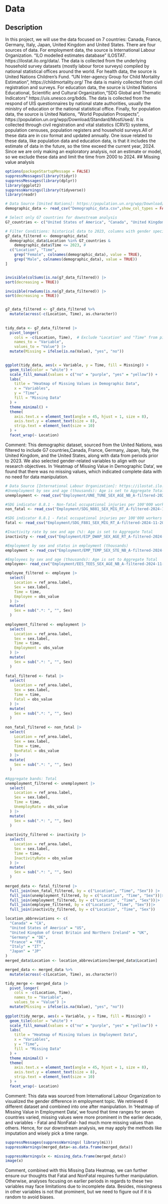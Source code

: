 # Data

## Description
In this project, we will use the data focused on 7 countries: Canada, France, Germany, Italy, Japan, United Kingdom and United States. There are four sources of data. For employment data, the source is International Labour Organization. “ILO modelled estimates database” ILOSTAT. https://ilostat.ilo.org/data/. The data is collected from the underlying household survey datasets (mostly labour force surveys) compiled by national statistical offices around the world. For health data, the source is United Nations Children's Fund. "UN Inter-agency Group for Child Mortality Estimation", https://childmortality.org/ The data is mainly collected from civil registration and surveys. For education data, the source is United Nations Educational, Scientific and Cultural Organization,"SDG Global and Thematic Indicators " https://uis.unesco.org/bdds. The data is collected from the respond of UIS questionnaires by national state authorities, usually the ministry of education or the national statistical office. Finally, for population data, the source is United Nations, "World Population Prospects", https://population.un.org/wpp/Download/Standard/MostUsed/. It is collected through civil registration and vital statistics (CRVS) systems, population censuses, population registers and household surveys.All of these data are in csv format and updated annually. One issue related to these data, like population data and education data, is that it includes the estimate of data in the future, so the time exceed the current year, 2024. Since we are only making an exploratory analysis, not an estimate or model, so we exclude these data and limit the time from 2000 to 2024.
## Missing value analysis
```r
options(packageStartupMessage = FALSE)
suppressMessages(library(tidyr))
suppressMessages(library(dplyr))
library(ggplot2)
suppressWarnings(library(tidyverse))
library(readr)

# Data Source [United Nations]: https://population.un.org/wpp/Download/Standard/CSV/
demographic_data <- read_csv("Demographic_data.csv",show_col_types = FALSE)

# Select only G7 countries for downstream analysis
G7_countries <- c("United States of America", "Canada", "United Kingdom", "France", "Germany", "Italy", "Japan")

# Filter Conditions: historical data to 2023, columns with gender specification
g7_data_filtered <- demographic_data[
  demographic_data$Location %in% G7_countries & 
    demographic_data$Time <= 2023, # 
  c("Location", "Time", 
    grep("Female", colnames(demographic_data), value = TRUE), 
    grep("Male", colnames(demographic_data), value = TRUE))
]


invisible(colSums(is.na(g7_data_filtered)) |>
sort(decreasing = TRUE))

invisible(rowSums(is.na(g7_data_filtered)) |>
sort(decreasing = TRUE))


g7_data_filtered <- g7_data_filtered %>%
  mutate(across(-c(Location, Time), as.character))
  
  
tidy_data <- g7_data_filtered |>
  pivot_longer(
    cols = -c(Location, Time),  # Exclude "Location" and "Time" from pivoting
    names_to = "Variable",
    values_to = "Value") |>
  mutate(Missing = ifelse(is.na(Value), "yes", "no")) 
  

ggplot(tidy_data, aes(x = Variable, y = Time, fill = Missing)) +
  geom_tile(color = "white") +
  scale_fill_manual(values = c("no" = "purple", "yes" = "yellow")) +  
  labs(
    title = "Heatmap of Missing Values in Demographic Data",
    x = "Variables",
    y = "Time",
    fill = "Missing Data"
  ) +
  theme_minimal() +
  theme(
    axis.text.x = element_text(angle = 45, hjust = 1, size = 8),  
    axis.text.y = element_text(size = 8),                        
    strip.text = element_text(size = 10)                        
  ) +
  facet_wrap(~ Location)

```
Comment: This demographic dataset, sourced from the United Nations, was filtered to include G7 countries,Canada, France, Germany, Japan, Italy, the United Kingdom, and the United States, along with data from periods prior to 2023. We also selected gender-related variables to align with our research objectives. In 'Heatmap of Missing Value in Demographic Data', we found that there was no missing values, which indicated complete data with no need for data manipulation. 

```r
# Data Source [International Labour Organization]: https://ilostat.ilo.org/topics/sdg/#
#Unemployment by sex and age (thousands): Age is set to Aggregate Total
unemployment <- read_csv("Employment/UNE_TUNE_SEX_AGE_NB_A-filtered-2024-11-20.csv",show_col_types = FALSE)

#SDG indicator 8.8.1 - Non-fatal occupational injuries per 100'000 workers
non_fatal <- read_csv("Employment/SDG_N881_SEX_MIG_RT_A-filtered-2024-11-20.csv",show_col_types = FALSE)

#SDG indicator 8.8.1 - Fatal occupational injuries per 100'000 workers
fatal <- read_csv("Employment/SDG_F881_SEX_MIG_RT_A-filtered-2024-11-20.csv",show_col_types = FALSE)

#Inactivity rate by sex and age (%): Age is set to Aggregate Total
inactivity <- read_csv("Employment/EIP_DWAP_SEX_AGE_RT_A-filtered-2024-11-20.csv",show_col_types = FALSE)

#Employment by sex and status in employment (thousands)
employment <- read_csv("Employment/EMP_TEMP_SEX_STE_NB_A-filtered-2024-11-20.csv",show_col_types = FALSE)

#Employees by sex and age (thousands): Age is set to Aggregate Total
employee<- read_csv("Employment/EES_TEES_SEX_AGE_NB_A-filtered-2024-11-20.csv",show_col_types = FALSE)

employee_filtered <- employee |>
  select(
    Location = ref_area.label,
    Sex = sex.label,
    Time = time,
    Employee = obs_value
  ) |>
  mutate(
    Sex = sub(".*: ", "", Sex)
  ) 
  
employment_filtered <- employment |>
  select(
    Location = ref_area.label,
    Sex = sex.label,
    Time = time,
    Employment = obs_value
  ) |>
  mutate(
    Sex = sub(".*: ", "", Sex)
  )
  
fatal_filtered <- fatal |>
  select(
    Location = ref_area.label,
    Sex = sex.label,
    Time = time,
    Fatal = obs_value
  ) |>
  mutate(
    Sex = sub(".*: ", "", Sex)
  )
  
non_fatal_filtered <- non_fatal |>
  select(
    Location = ref_area.label,
    Sex = sex.label,
    Time = time,
    NonFatal = obs_value
  ) |>
  mutate(
    Sex = sub(".*: ", "", Sex)
  )
  
#Aggregate bands: Total
unemployment_filtered <- unemployment |>
  select(
    Location = ref_area.label,
    Sex = sex.label,
    Time = time,
    UnemployRate = obs_value
  ) |>
  mutate(
    Sex = sub(".*: ", "", Sex)
  )
  
inactivity_filtered <- inactivity |>
  select(
    Location = ref_area.label,
    Sex = sex.label,
    Time = time,
    InactivityRate = obs_value
  ) |>
  mutate(
    Sex = sub(".*: ", "", Sex)
  )
  
merged_data <- fatal_filtered |>
  full_join(non_fatal_filtered, by = c("Location", "Time", "Sex")) |>
  full_join(unemployment_filtered, by = c("Location", "Time", "Sex"))|>
  full_join(employment_filtered, by = c("Location", "Time", "Sex"))|>
  full_join(employee_filtered, by = c("Location", "Time", "Sex"))|>
  full_join(inactivity_filtered, by = c("Location", "Time", "Sex"))

location_abbreviations <- c(
  "Canada" = "CA",
  "United States of America" = "US",
  "United Kingdom of Great Britain and Northern Ireland" = "UK",
  "Germany" = "DE",
  "France" = "FR",
  "Italy" = "IT",
  "Japan" = "JP"
)
merged_data$Location <- location_abbreviations[merged_data$Location]

merged_data <- merged_data %>%
  mutate(across(-c(Location, Time), as.character))

tidy_merge <- merged_data |>
  pivot_longer(
    cols = -c(Location, Time),  
    names_to = "Variable",
    values_to = "Value") |>
  mutate(Missing = ifelse(is.na(Value), "yes", "no"))
  
ggplot(tidy_merge, aes(x = Variable, y = Time, fill = Missing)) +
  geom_tile(color = "white") +
  scale_fill_manual(values = c("no" = "purple", "yes" = "yellow")) + 
  labs(
    title = "Heatmap of Missing Values in Employment Data",
    x = "Variables",
    y = "Time",
    fill = "Missing Data"
  ) +
  theme_minimal() +
  theme(
    axis.text.x = element_text(angle = 45, hjust = 1, size = 8),  
    axis.text.y = element_text(size = 8),                        
    strip.text = element_text(size = 10)                        
  ) +
  facet_wrap(~ Location)

```
Comment: This data was sourced from International Labour Organization to visualized the gender difference in employment topic. We retrieved 6 different dataset and combined into one after manipulation. In 'Heatmap of Missing Value in Employment Data', we found that time ranges for seven countries varied, missing values were more prominent in the earlier decade, and variables - Fatal and  NonFatal- had much more missing values than others. Hence, for our downstream analysis, we may apply the methods like imputation and wisely pick a time range. 
```r
suppressMessages(suppressWarnings( library(mi)))
suppressWarnings(merged_data<-as.data.frame(merged_data))

suppressWarnings(x <- missing_data.frame(merged_data))
image(x)

```
Comment, combined with this Missing Data Heatmap, we can further ensure our thoughts that Fatal and  NonFatal requires further manipulation. Otherwise, analyses focusing on earlier periods in regards to these two variables may face limitations due to incomplete data. Besides, missingness in other variables is not that prominent, but we need to figure out if it is random to avoid biases.
